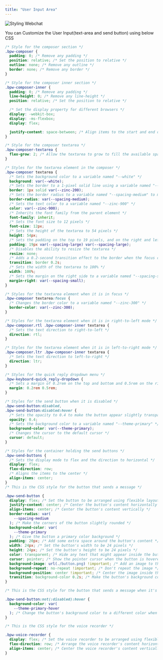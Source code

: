 ```yaml
---
title: "User Input Area"
---
```


![Styling Webchat](/chat-input-cover.png)

You can Customize the User Input(text-area and send button) using below CSS

```css filename="input.css" copy
/* Style for the composer section */
.bpw-composer {
  padding: 0; /* Remove any padding */
  position: relative; /* Set the position to relative */
  outline: none; /* Remove any outline */
  border: none; /* Remove any border */
}

/* Style for the composer inner section */
.bpw-composer-inner {
  padding: 0; /* Remove any padding */
  line-height: 0; /* Remove any line-height */
  position: relative; /* Set the position to relative */

  /* Set the display property for different browsers */
  display: -webkit-box;
  display: -ms-flexbox;
  display: flex;

  justify-content: space-between; /* Align items to the start and end of the container */
}

/* Style for the composer textarea */
.bpw-composer-textarea {
  flex-grow: 2; /* Allow the textarea to grow to fill the available space */
}

/* Styles for the textarea element in the composer */
.bpw-composer textarea {
  /* Sets the background color to a variable named "--white" */
  background: var(--white);
  /* Sets the border to a 1-pixel solid line using a variable named "--zinc-200" */
  border: 1px solid var(--zinc-200);
  /* Sets the border radius to a variable named "--spacing-medium" to make the edges rounded */
  border-radius: var(--spacing-medium);
  /* Sets the text color to a variable named "--zinc-900" */
  color: var(--zinc-900);
  /* Inherits the font family from the parent element */
  font-family: inherit;
  /* Sets the font size to 12 pixels */
  font-size: 12px;
  /* Sets the height of the textarea to 54 pixels */
  height: 54px;
  /* Sets the padding on the top to 19 pixels, and on the right and left to a variable named "--spacing-large" */
  padding: 19px var(--spacing-large) var(--spacing-large);
  /* Disables the ability to resize the textarea */
  resize: none;
  /* Adds a 0.2-second transition effect to the border when the focus changes */
  transition: border 0.2s;
  /* Sets the width of the textarea to 100% */
  width: 100%;
  /* Sets the margin on the right side to a variable named "--spacing-small" */
  margin-right: var(--spacing-small);
}

/* Styles for the textarea element when it is in focus */
.bpw-composer textarea:focus {
  /* Changes the border color to a variable named "--zinc-300" */
  border-color: var(--zinc-300);
}

/* Styles for the textarea element when it is in right-to-left mode */
.bpw-composer.rtl .bpw-composer-inner textarea {
  /* Sets the text direction to right-to-left */
  direction: rtl;
}

/* Styles for the textarea element when it is in left-to-right mode */
.bpw-composer.ltr .bpw-composer-inner textarea {
  /* Sets the text direction to left-to-right */
  direction: ltr;
}

/* Styles for the quick reply dropdown menu */
.bpw-keyboard-quick_reply-dropdown {
  /* Sets a margin of 0.2rem on the top and bottom and 0.5rem on the right and left */
  margin: 0.2rem 0.5rem;
}

/* Styles for the send button when it is disabled */
.bpw-send-button:disabled,
.bpw-send-button:disabled:hover {
  /* Sets the opacity to 0.4 to make the button appear slightly transparent */
  opacity: 0.4;
  /* Sets the background color to a variable named "--theme-primary" */
  background-color: var(--theme-primary);
  /* Changes the cursor to the default cursor */
  cursor: default;
}

/* Styles for the container holding the send buttons */
.bpw-send-buttons {
  /* Sets the display mode to flex and the direction to horizontal */
  display: flex;
  flex-direction: row;
  /* Aligns the items to the center */
  align-items: center;
}
/* This is the CSS style for the button that sends a message */

.bpw-send-button {
  display: flex; /* Set the button to be arranged using flexible layout */
  justify-content: center; /* Center the button's content horizontally */
  align-items: center; /* Center the button's content vertically */
  border-radius: var(
    --spacing-medium
  ); /* Make the corners of the button slightly rounded */
  background-color: var(
    --theme-primary
  ); /* Give the button a primary color background */
  padding: 20px; /* Add some extra space around the button's content */
  width: 24px; /* Set the button's width to be 24 pixels */
  height: 24px; /* Set the button's height to be 24 pixels */
  color: transparent; /* Hide any text that might appear inside the button */
  cursor: pointer; /* Show the pointer cursor when the button is hovered over */
  background-image: url(./button.png) !important; /* Add an image to the button */
  background-repeat: no-repeat !important; /* Don't repeat the image */
  background-position: center !important; /* Center the image inside the button */
  transition: background-color 0.2s; /* Make the button's background color change smoothly over a short period of time */
}

/* This is the CSS style for the button that sends a message when it's not disabled and is being hovered over */

.bpw-send-button:not(:disabled):hover {
  background-color: var(
    --theme-primary-hover
  ); /* Change the button's background color to a different color when it's being hovered over */
}

/* This is the CSS style for the voice recorder */

.bpw-voice-recorder {
  display: flex; /* Set the voice recorder to be arranged using flexible layout */
  flex-direction: row; /* Arrange the voice recorder's content horizontally */
  align-items: center; /* Center the voice recorder's content vertically */
}
```
